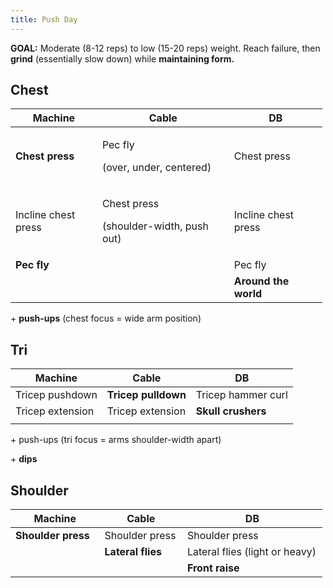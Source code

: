 ```yaml
---
title: Push Day
---
```


**GOAL:** Moderate (8-12 reps) to low (15-20 reps) weight. Reach failure, then **grind** (essentially slow down) while **maintaining form.**

::: panel-tabset
## Chest

+---------------------+--------------------------------+----------------------+
| Machine             | Cable                          | DB                   |
+=====================+================================+======================+
| **Chest press**     | Pec fly                        | Chest press          |
|                     |                                |                      |
|                     | (over, under, centered)        |                      |
+---------------------+--------------------------------+----------------------+
| Incline chest press | Chest press                    | Incline chest press  |
|                     |                                |                      |
|                     | (shoulder-width, push out)     |                      |
+---------------------+--------------------------------+----------------------+
| **Pec fly**         |                                | Pec fly              |
+---------------------+--------------------------------+----------------------+
|                     |                                | **Around the world** |
+---------------------+--------------------------------+----------------------+

\+ **push-ups** (chest focus = wide arm position)

## Tri

| Machine          | Cable               | DB                 |
|------------------|---------------------|--------------------|
| Tricep pushdown  | **Tricep pulldown** | Tricep hammer curl |
| Tricep extension | Tricep extension    | **Skull crushers** |
|                  |                     |                    |

\+ push-ups (tri focus = arms shoulder-width apart)

\+ **dips**

## Shoulder

+--------------------+-------------------+--------------------------------+
| Machine            | Cable             | DB                             |
+====================+===================+================================+
| **Shoulder press** | Shoulder press    | Shoulder press                 |
+--------------------+-------------------+--------------------------------+
|                    | **Lateral flies** | Lateral flies (light or heavy) |
+--------------------+-------------------+--------------------------------+
|                    |                   | **Front raise**                |
+--------------------+-------------------+--------------------------------+
:::
